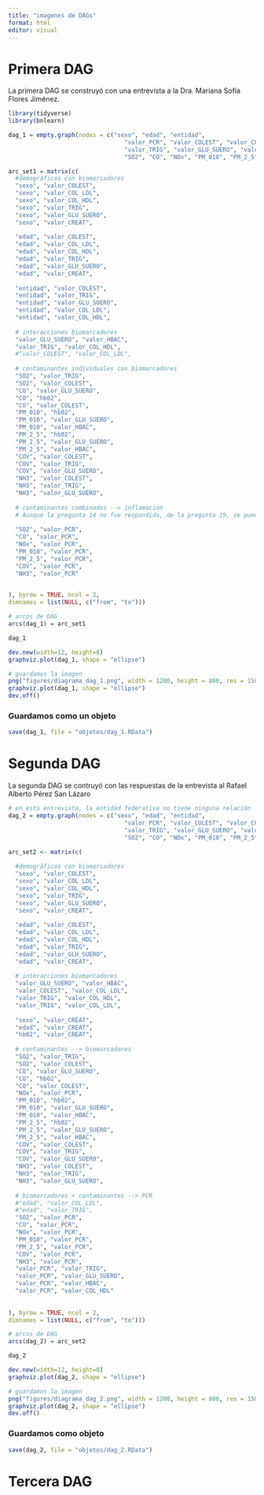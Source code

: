 ```yaml
---
title: "imagenes de DAGs"
format: html
editor: visual
---
```


# Primera DAG 

La primera DAG se construyó con una entrevista a la Dra. Mariana Sofía Flores Jiménez.

```r
library(tidyverse)
library(bnlearn)
```

```r
dag_1 = empty.graph(nodes = c("sexo", "edad", "entidad", 
                                 "valor_PCR", "valor_COLEST", "valor_COL_LDL", "valor_COL_HDL", 
                                 "valor_TRIG", "valor_GLU_SUERO", "valor_HBAC", "hb02", "valor_CREAT",
                                 "SO2", "CO", "NOx", "PM_010", "PM_2_5", "COV", "NH3"))

arc_set1 = matrix(c(
  #demográficos con biomarcadores
  "sexo", "valor_COLEST",
  "sexo", "valor_COL_LDL",
  "sexo", "valor_COL_HDL",
  "sexo", "valor_TRIG",
  "sexo", "valor_GLU_SUERO",
  "sexo", "valor_CREAT",
  
  "edad", "valor_COLEST",
  "edad", "valor_COL_LDL",
  "edad", "valor_COL_HDL",
  "edad", "valor_TRIG",
  "edad", "valor_GLU_SUERO",
  "edad", "valor_CREAT",
  
  "entidad", "valor_COLEST",
  "entidad", "valor_TRIG",
  "entidad", "valor_GLU_SUERO",
  "entidad", "valor_COL_LDL",
  "entidad", "valor_COL_HDL",
  
  # interacciones biomarcadores
  "valor_GLU_SUERO", "valor_HBAC",
  "valor_TRIG", "valor_COL_HDL",
  #"valor_COLEST", "valor_COL_LDL",
  
  # contaminantes individuales con biomarcadores
  "SO2", "valor_TRIG",
  "SO2", "valor_COLEST",
  "CO", "valor_GLU_SUERO",
  "CO", "hb02",
  "CO", "valor_COLEST",
  "PM_010", "hb02",
  "PM_010", "valor_GLU_SUERO",
  "PM_010", "valor_HBAC",
  "PM_2_5", "hb02",
  "PM_2_5", "valor_GLU_SUERO",
  "PM_2_5", "valor_HBAC",
  "COV", "valor_COLEST",
  "COV", "valor_TRIG",
  "COV", "valor_GLU_SUERO",
  "NH3", "valor_COLEST",
  "NH3", "valor_TRIG",
  "NH3", "valor_GLU_SUERO",
  
  # contaminantes combinados --> inflamación
  # Aunque la pregunta 14 no fue respondida, de la pregunta 19, se puede deducir que un biomarcador de estrés oxidativo indirecto es la proteína C
  
  "SO2", "valor_PCR",
  "CO", "valor_PCR",
  "NOx", "valor_PCR",
  "PM_010", "valor_PCR",
  "PM_2_5", "valor_PCR",
  "COV", "valor_PCR",
  "NH3", "valor_PCR"

  
), byrow = TRUE, ncol = 2,
dimnames = list(NULL, c("from", "to")))

# arcos de DAG
arcs(dag_1) = arc_set1

dag_1
```

```r
dev.new(width=12, height=8)  
graphviz.plot(dag_1, shape = "ellipse")
```

```r
# guardamos la imagen
png("figures/diagrama_dag_1.png", width = 1200, height = 800, res = 150)
graphviz.plot(dag_1, shape = "ellipse")
dev.off()
```
### Guardamos como un objeto

```r
save(dag_1, file = "objetos/dag_1.RData")
```


# Segunda DAG

La segunda DAG se contruyó con las respuestas de la entrevista al Rafael Alberto Pérez San Lázaro

```r

# en esta entrevista, la entidad federativa no tiene ninguna relación
dag_2 = empty.graph(nodes = c("sexo", "edad", "entidad", 
                                 "valor_PCR", "valor_COLEST", "valor_COL_LDL", "valor_COL_HDL", 
                                 "valor_TRIG", "valor_GLU_SUERO", "valor_HBAC", "hb02", "valor_CREAT",
                                 "SO2", "CO", "NOx", "PM_010", "PM_2_5", "COV", "NH3"))

arc_set2 <- matrix(c(
  
  #demográficos con biomarcadores
  "sexo", "valor_COLEST",
  "sexo", "valor_COL_LDL",
  "sexo", "valor_COL_HDL",
  "sexo", "valor_TRIG",
  "sexo", "valor_GLU_SUERO",
  "sexo", "valor_CREAT",
  
  "edad", "valor_COLEST",
  "edad", "valor_COL_LDL",
  "edad", "valor_COL_HDL",
  "edad", "valor_TRIG",
  "edad", "valor_GLU_SUERO",
  "edad", "valor_CREAT",
  
  # interacciones biomarcadores
  "valor_GLU_SUERO", "valor_HBAC",
  "valor_COLEST", "valor_COL_LDL",
  "valor_TRIG", "valor_COL_HDL",
  "valor_TRIG", "valor_COL_LDL",
  
  "sexo", "valor_CREAT",
  "edad", "valor_CREAT",
  "hb02", "valor_CREAT",
  
  # contaminantes --> biomarcadores
  "SO2", "valor_TRIG",
  "SO2", "valor_COLEST",
  "CO", "valor_GLU_SUERO",
  "CO", "hb02",
  "CO", "valor_COLEST",
  "NOx", "valor_PCR",
  "PM_010", "hb02",
  "PM_010", "valor_GLU_SUERO",
  "PM_010", "valor_HBAC",
  "PM_2_5", "hb02",
  "PM_2_5", "valor_GLU_SUERO",
  "PM_2_5", "valor_HBAC",
  "COV", "valor_COLEST",
  "COV", "valor_TRIG",
  "COV", "valor_GLU_SUERO",
  "NH3", "valor_COLEST",
  "NH3", "valor_TRIG",
  "NH3", "valor_GLU_SUERO",
  
  # biomarcadores + contaminantes --> PCR
  #"edad", "valor_COL_LDL",
  #"edad", "valor_TRIG",
  "SO2", "valor_PCR",
  "CO", "valor_PCR",
  "NOx", "valor_PCR",
  "PM_010", "valor_PCR",
  "PM_2_5", "valor_PCR",
  "COV", "valor_PCR",
  "NH3", "valor_PCR",
  "valor_PCR", "valor_TRIG",
  "valor_PCR", "valor_GLU_SUERO",
  "valor_PCR", "valor_HBAC",
  "valor_PCR", "valor_COL_HDL"
  
  
), byrow = TRUE, ncol = 2,
dimnames = list(NULL, c("from", "to")))

# arcos de DAG
arcs(dag_2) = arc_set2

dag_2

```

```r
dev.new(width=12, height=8)  
graphviz.plot(dag_2, shape = "ellipse")
```

```r
# guardamos la imagen
png("figures/diagrama_dag_2.png", width = 1200, height = 800, res = 150)
graphviz.plot(dag_2, shape = "ellipse")
dev.off()
```
### Guardamos como objeto

```r
save(dag_2, file = "objetos/dag_2.RData")
```



# Tercera DAG









